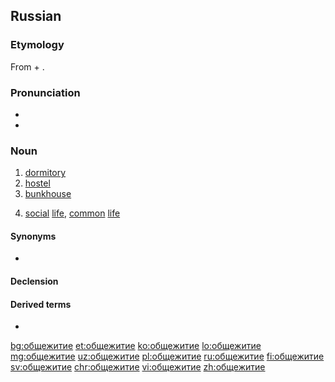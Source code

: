 ==Russian==

===Etymology===
From {{term|о́бщий||common|lang=ru}} + {{term|жить||to live|lang=ru}}.

===Pronunciation===
* {{IPA|/əpɕːɪˈʐɨtʲɪjə/|lang=ru}}
* {{audio|Ru-общежитие.ogg|Audio|lang=ru}}

===Noun===
{{ru-noun|общежи́тие|n}}

# [[dormitory]]
# [[hostel]]
# [[bunkhouse]]
# {{context|rare|lang=ru}} [[social]] [[life]], [[common]] [[life]]

====Synonyms====
* {{l|ru|обща́га}} {{qualifier|dormitory}}

====Declension====
{{ru-noun-ие|общежити|общежи́ти}}

====Derived terms====
* {{l|ru|общежитский}}

[[bg:общежитие]]
[[et:общежитие]]
[[ko:общежитие]]
[[lo:общежитие]]
[[mg:общежитие]]
[[uz:общежитие]]
[[pl:общежитие]]
[[ru:общежитие]]
[[fi:общежитие]]
[[sv:общежитие]]
[[chr:общежитие]]
[[vi:общежитие]]
[[zh:общежитие]]